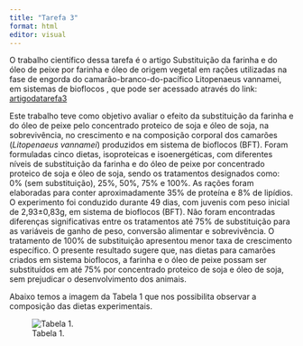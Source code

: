 ```yaml
---
title: "Tarefa 3"
format: html
editor: visual
---
```


O trabalho científico dessa tarefa é o artigo Substituição da farinha e do óleo de peixe por farinha e óleo de origem vegetal em rações utilizadas na fase de engorda do camarão-branco-do-pacífico Litopenaeus vannamei, em sistemas de bioflocos , que pode ser acessado através do link: [artigodatarefa3](https://www.scielo.br/j/abmvz/a/gjj77yg9dfBFXWZ4tvtVLCF/?lang=pt&format=pdf)

Este trabalho teve como objetivo avaliar o efeito da substituição da farinha e do óleo de peixe pelo concentrado proteico de soja e óleo de soja, na sobrevivência, no crescimento e na composição corporal dos camarões (*Litopenaeus vannamei*) produzidos em sistema de bioflocos (BFT). Foram formuladas cinco dietas, isoproteicas e isoenergéticas, com diferentes níveis de substituição da farinha e do óleo de peixe por concentrado proteico de soja e óleo de soja, sendo os tratamentos designados como: 0% (sem substituição), 25%, 50%, 75% e 100%. As rações foram elaboradas para conter aproximadamente 35% de proteína e 8% de lipídios. O experimento foi conduzido durante 49 dias, com juvenis com peso inicial de 2,93±0,83g, em sistema de bioflocos (BFT). Não foram encontradas diferenças significativas entre os tratamentos até 75% de substituição para as variáveis de ganho de peso, conversão alimentar e sobrevivência. O tratamento de 100% de substituição apresentou menor taxa de crescimento específico. O presente resultado sugere que, nas dietas para camarões criados em sistema bioflocos, a farinha e o óleo de peixe possam ser substituídos em até 75% por concentrado proteico de soja e óleo de soja, sem prejudicar o desenvolvimento dos animais.

Abaixo temos a imagem da Tabela 1 que nos possibilita observar a composição das dietas experimentais.

![Tabela 1.](tabela1.png)
